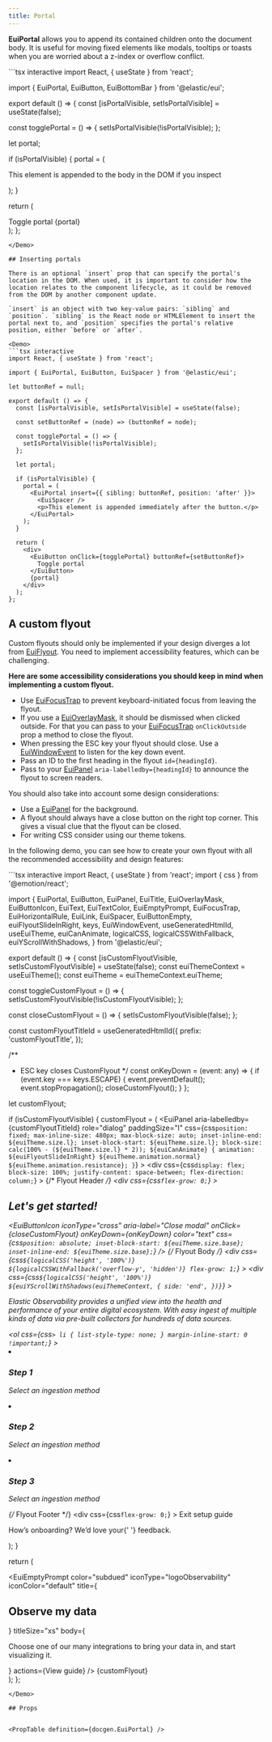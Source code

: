 ```yaml
---
title: Portal
---
```


**EuiPortal** allows you to append its contained children onto the document body. It is useful for moving fixed elements like modals, tooltips or toasts when you are worried about a z-index or overflow conflict.

<Demo>
```tsx interactive
import React, { useState } from 'react';

import { EuiPortal, EuiButton, EuiBottomBar } from '@elastic/eui';

export default () => {
  const [isPortalVisible, setIsPortalVisible] = useState(false);

  const togglePortal = () => {
    setIsPortalVisible(!isPortalVisible);
  };

  let portal;

  if (isPortalVisible) {
    portal = (
      <EuiPortal>
        <EuiBottomBar>
          <p>This element is appended to the body in the DOM if you inspect</p>
        </EuiBottomBar>
      </EuiPortal>
    );
  }

  return (
    <div>
      <EuiButton onClick={togglePortal}>Toggle portal</EuiButton>
      {portal}
    </div>
  );
};
```
</Demo>

## Inserting portals

There is an optional `insert` prop that can specify the portal's location in the DOM. When used, it is important to consider how the location relates to the component lifecycle, as it could be removed from the DOM by another component update.

`insert` is an object with two key-value pairs: `sibling` and `position`. `sibling` is the React node or HTMLElement to insert the portal next to, and `position` specifies the portal's relative position, either `before` or `after`.

<Demo>
```tsx interactive
import React, { useState } from 'react';

import { EuiPortal, EuiButton, EuiSpacer } from '@elastic/eui';

let buttonRef = null;

export default () => {
  const [isPortalVisible, setIsPortalVisible] = useState(false);

  const setButtonRef = (node) => (buttonRef = node);

  const togglePortal = () => {
    setIsPortalVisible(!isPortalVisible);
  };

  let portal;

  if (isPortalVisible) {
    portal = (
      <EuiPortal insert={{ sibling: buttonRef, position: 'after' }}>
        <EuiSpacer />
        <p>This element is appended immediately after the button.</p>
      </EuiPortal>
    );
  }

  return (
    <div>
      <EuiButton onClick={togglePortal} buttonRef={setButtonRef}>
        Toggle portal
      </EuiButton>
      {portal}
    </div>
  );
};
```
</Demo>

## A custom flyout

Custom flyouts should only be implemented if your design diverges a lot from [EuiFlyout](../components/containers/flyout/index.mdx). You need to implement accessibility features, which can be challenging.

**Here are some accessibility considerations you should keep in mind when implementing a custom flyout.**

* Use [EuiFocusTrap](./focus-trap/index.mdx) to prevent keyboard-initiated focus from leaving the flyout.
* If you use a [EuiOverlayMask](./overlay-mask.mdx), it should be dismissed when clicked outside. For that you can pass to your [EuiFocusTrap](./focus-trap/index.mdx) `onClickOutside` prop a method to close the flyout.
* When pressing the ESC key your flyout should close. Use a [EuiWindowEvent](./window-events/index.mdx) to listen for the key down event.
* Pass an ID to the first heading in the flyout `id={headingId}`.
* Pass to your [EuiPanel](../components/containers/panel/index.mdx) `aria-labelledby={headingId}` to announce the flyout to screen readers.

You should also take into account some design considerations:

* Use a [EuiPanel](../components/containers/panel/index.mdx) for the background.
* A flyout should always have a close button on the right top corner. This gives a visual clue that the flyout can be closed.
* For writing CSS consider using our theme tokens.

In the following demo, you can see how to create your own flyout with all the recommended accessibility and design features:

<Demo>
```tsx interactive
import React, { useState } from 'react';
import { css } from '@emotion/react';

import {
  EuiPortal,
  EuiButton,
  EuiPanel,
  EuiTitle,
  EuiOverlayMask,
  EuiButtonIcon,
  EuiText,
  EuiTextColor,
  EuiEmptyPrompt,
  EuiFocusTrap,
  EuiHorizontalRule,
  EuiLink,
  EuiSpacer,
  EuiButtonEmpty,
  euiFlyoutSlideInRight,
  keys,
  EuiWindowEvent,
  useGeneratedHtmlId,
  useEuiTheme,
  euiCanAnimate,
  logicalCSS,
  logicalCSSWithFallback,
  euiYScrollWithShadows,
} from '@elastic/eui';

export default () => {
  const [isCustomFlyoutVisible, setIsCustomFlyoutVisible] = useState(false);
  const euiThemeContext = useEuiTheme();
  const euiTheme = euiThemeContext.euiTheme;

  const toggleCustomFlyout = () => {
    setIsCustomFlyoutVisible(!isCustomFlyoutVisible);
  };

  const closeCustomFlyout = () => {
    setIsCustomFlyoutVisible(false);
  };

  const customFlyoutTitleId = useGeneratedHtmlId({
    prefix: 'customFlyoutTitle',
  });

  /**
   * ESC key closes CustomFlyout
   */
  const onKeyDown = (event: any) => {
    if (event.key === keys.ESCAPE) {
      event.preventDefault();
      event.stopPropagation();
      closeCustomFlyout();
    }
  };

  let customFlyout;

  if (isCustomFlyoutVisible) {
    customFlyout = (
      <EuiPortal>
        <EuiOverlayMask>
          <EuiFocusTrap onClickOutside={closeCustomFlyout}>
            <EuiPanel
              aria-labelledby={customFlyoutTitleId}
              role="dialog"
              paddingSize="l"
              css={css`
                position: fixed;
                max-inline-size: 480px;
                max-block-size: auto;
                inset-inline-end: ${euiTheme.size.l};
                inset-block-start: ${euiTheme.size.l};
                block-size: calc(100% - (${euiTheme.size.l} * 2));
                ${euiCanAnimate} {
                  animation: ${euiFlyoutSlideInRight}
                    ${euiTheme.animation.normal}
                    ${euiTheme.animation.resistance};
                }
              `}
            >
              <div
                css={css`
                  display: flex;
                  block-size: 100%;
                  justify-content: space-between;
                  flex-direction: column;
                `}
              >
                {/* Flyout Header */}
                <div
                  css={css`
                    flex-grow: 0;
                  `}
                >
                  <EuiSpacer size="s" />
                  <EuiTitle size="m">
                    <h2 id={customFlyoutTitleId}>Let&apos;s get started!</h2>
                  </EuiTitle>
                  <EuiButtonIcon
                    iconType="cross"
                    aria-label="Close modal"
                    onClick={closeCustomFlyout}
                    onKeyDown={onKeyDown}
                    color="text"
                    css={css`
                      position: absolute;
                      inset-block-start: ${euiTheme.size.base};
                      inset-inline-end: ${euiTheme.size.base};
                    `}
                  />
                  <EuiHorizontalRule />
                </div>
                {/* Flyout Body */}
                <div
                  css={css`
                    ${logicalCSS('height', '100%')}
                    ${logicalCSSWithFallback('overflow-y', 'hidden')}
                    flex-grow: 1;
                  `}
                >
                  <div
                    css={css`
                      ${logicalCSS('height', '100%')}
                      ${euiYScrollWithShadows(euiThemeContext, {
                        side: 'end',
                      })}
                    `}
                  >
                    <EuiText size="s">
                      <p>
                        Elastic Observability provides a unified view into the
                        health and performance of your entire digital ecosystem.
                        With easy ingest of multiple kinds of data via pre-built
                        collectors for hundreds of data sources.
                      </p>
                      <EuiHorizontalRule />
                      <ol
                        css={css`
                          > li {
                            list-style-type: none;
                          }
                          margin-inline-start: 0 !important;
                        `}
                      >
                        <li>
                          <h3>Step 1</h3>
                          <p>Select an ingestion method</p>
                          <EuiHorizontalRule />
                        </li>
                        <li>
                          <EuiTextColor color="subdued">
                            <h3>Step 2</h3>
                            <p>Select an ingestion method</p>
                          </EuiTextColor>
                          <EuiHorizontalRule />
                        </li>
                        <li>
                          <EuiTextColor color="subdued">
                            <h3>Step 3</h3>
                            <p>Select an ingestion method</p>
                          </EuiTextColor>
                          <EuiHorizontalRule />
                        </li>
                      </ol>
                    </EuiText>
                  </div>
                </div>
                {/* Flyout Footer */}
                <div
                  css={css`
                    flex-grow: 0;
                  `}
                >
                  <EuiText textAlign="center" color="subdued" size="s">
                    <EuiButtonEmpty onClick={closeCustomFlyout} size="s">
                      Exit setup guide
                    </EuiButtonEmpty>
                    <EuiSpacer size="s" />
                    <p>
                      How’s onboarding? We’d love your{' '}
                      <EuiLink href="#">feedback</EuiLink>.
                    </p>
                  </EuiText>
                </div>
              </div>
            </EuiPanel>
          </EuiFocusTrap>
        </EuiOverlayMask>
      </EuiPortal>
    );
  }

  return (
    <div>
      <EuiWindowEvent event="keydown" handler={onKeyDown} />
      <EuiEmptyPrompt
        color="subdued"
        iconType="logoObservability"
        iconColor="default"
        title={<h2>Observe my data</h2>}
        titleSize="xs"
        body={
          <p>
            Choose one of our many integrations to bring your data in, and start
            visualizing it.
          </p>
        }
        actions={<EuiButton onClick={toggleCustomFlyout}>View guide</EuiButton>}
      />
      {customFlyout}
    </div>
  );
};
```
</Demo>

## Props


<PropTable definition={docgen.EuiPortal} />
